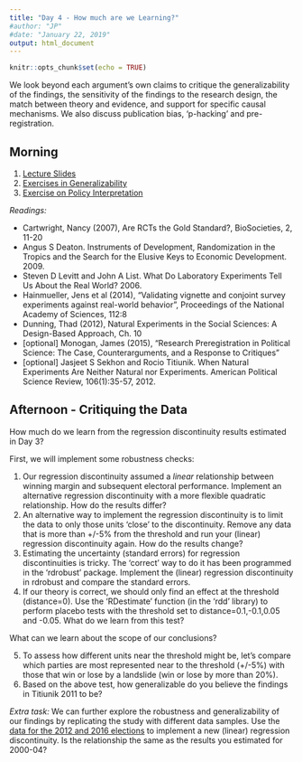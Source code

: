 ```yaml
---
title: "Day 4 - How much are we Learning?"
#author: "JP"
#date: "January 22, 2019"
output: html_document
---
```


```r
knitr::opts_chunk$set(echo = TRUE)
```

We look beyond each argument’s own claims to critique the generalizability of the findings, the sensitivity of the findings to the research design, the match between theory and evidence, and support for specific causal mechanisms. We also discuss publication bias, 'p-hacking' and pre-registration.

## Morning

1. [Lecture Slides](https://jonnyphillips.github.io/Causal_Critiques_2020/Day 4/Slides_Day_4_2024_v1.pdf)
2. [Exercises in Generalizability](https://jonnyphillips.github.io/Causal_Critiques_2020/Day 4/Exercises_on_Generalizability.html)
3. [Exercise on Policy Interpretation](https://jonnyphillips.github.io/Causal_Critiques_2020/Day 4/Exercises_Policy.html)

*Readings:*

- Cartwright, Nancy (2007), Are RCTs the Gold Standard?, BioSocieties, 2, 11-20
- Angus S Deaton. Instruments of Development, Randomization in the Tropics and the Search for the Elusive Keys to Economic Development. 2009.
- Steven D Levitt and John A List. What Do Laboratory Experiments Tell Us About the Real World? 2006.
- Hainmueller, Jens et al (2014), "Validating vignette and conjoint survey experiments against real-world behavior", Proceedings of the National Academy of Sciences, 112:8
- Dunning, Thad (2012), Natural Experiments in the Social Sciences: A Design-Based Approach, Ch. 10
- [optional] Monogan, James (2015),  "Research Preregistration in Political Science: The Case, Counterarguments, and a Response to Critiques"
- [optional] Jasjeet S Sekhon and Rocio Titiunik. When Natural Experiments Are Neither Natural nor Experiments. American Political Science Review, 106(1):35-57, 2012.


## Afternoon - Critiquing the Data

How much do we learn from the regression discontinuity results estimated in Day 3? 

First, we will implement some robustness checks:  

1. Our regression discontinuity assumed a *linear* relationship between winning margin and subsequent electoral performance. Implement an alternative regression discontinuity with a more flexible quadratic relationship. How do the results differ?  
2. An alternative way to implement the regression discontinuity is to limit the data to only those units 'close' to the discontinuity. Remove any data that is more than +/-5\% from the threshold and run your (linear) regression discontinuity again. How do the results change?  
3. Estimating the uncertainty (standard errors) for regression discontinuities is tricky. The 'correct' way to do it has been programmed in the 'rdrobust' package. Implement the (linear) regression discontinuity in rdrobust and compare the standard errors.   
4. If our theory is correct, we should only find an effect at the threshold (distance=0). Use the ‘RDestimate’ function (in the ‘rdd’ library) to perform placebo tests with the threshold set to distance=0.1,-0.1,0.05 and -0.05. What do we learn from this test?

What can we learn about the scope of our conclusions?

5. To assess how different units near the threshold might be, let's compare which parties are most represented near to the threshold (+/-5\%) with those that win or lose by a landslide (win or lose by more than 20\%).  
6. Based on the above test, how generalizable do you believe the findings in Titiunik 2011 to be?  

*Extra task:* We can further explore the robustness and generalizability of our findings by replicating the study with different data samples. Use the [data for the 2012 and 2016 elections](https://jonnyphillips.github.io/Causal_Critiques_2020/Replication/2024/Data Replication 2012 2016.csv) to implement a new (linear) regression discontinuity. Is the relationship the same as the results you estimated for 2000-04?
